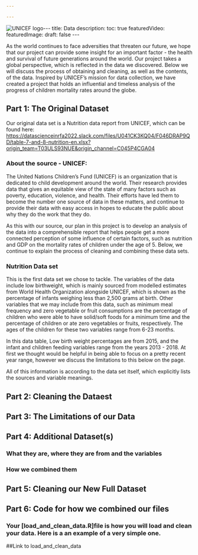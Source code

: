 ```yaml
---

---
```


![UNICEF logo](https://www.google.com/search?q=unicef&client=firefox-b-1-d&source=lnms&tbm=isch&sa=X&ved=2ahUKEwjf4d280b_7AhXbFVkFHbLvBHIQ_AUoAXoECAIQAw&biw=1497&bih=870&dpr=2#imgrc=6Uu40AfFAxVUSM&imgdii=-OMip2IOCIqxwM%20https://www.recordfm.pt/wp-content/uploads/2020/09/Unicef.png)\-\--
title: Data
description:
toc: true
featuredVideo:
featuredImage:
draft: false
\-\--

As the world continues to face adversities that threaten our future, we hope that our project can provide some insight for an important factor - the health and survival of future generations around the world. Our project takes a global perspective, which is reflected in the data we discovered. Below we will discuss the process of obtaining and cleaning, as well as the contents, of the data. Inspired by UNICEF's mission for data collection, we have created a project that holds an influential and timeless analysis of the progress of children mortality rates around the globe.

## Part 1: The Original Dataset

Our original data set is a Nutrition data report from UNICEF, which can be found here: <https://datascienceinrfa2022.slack.com/files/U041CK3KQ04/F046DRAP9QD/table-7-and-8-nutrition-en.xlsx?origin_team=T03ULS93NUE&origin_channel=C045P4CGA04>

### About the source - UNICEF:

The United Nations Children's Fund (UNICEF) is an organization that is dedicated to child development around the world. Their research provides data that gives an equitable view of the state of many factors such as poverty, education, violence, and health. Their efforts have led them to become the number one source of data in these matters, and continue to provide their data with easy access in hopes to educate the public about why they do the work that they do.

As this with our source, our plan in this project is to develop an analysis of the data into a comprehensible report that helps people get a more connected perception of some influence of certain factors, such as nutrition and GDP on the mortality rates of children under the age of 5. Below, we continue to explain the process of cleaning and combining these data sets.

### Nutrition Data set

This is the first data set we chose to tackle. The variables of the data include low birthweight, which is mainly sourced from modelled estimates from World Health Organization alongside UNICEF, which is shown as the percentage of infants weighing less than 2,500 grams at birth. Other variables that we may include from this data, such as minimum meal frequency and zero vegetable or fruit consumptions are the percentage of children who were able to have solid/soft foods for a minimum time and the percentage of children or ate zero vegetables or fruits, respectively. The ages of the children for these two variables range from 6-23 months.

In this data table, Low birth weight percentages are from 2015, and the infant and children feeding variables range from the years 2013 - 2018. At first we thought would be helpful in being able to focus on a pretty recent year range, however we discuss the limitations to this below on the page.

All of this information is according to the data set itself, which explicitly lists the sources and variable meanings.

## Part 2: Cleaning the Dataest

## Part 3: The Limitations of our Data

## Part 4: Additional Dataset(s)

### What they are, where they are from and the variables

### How we combined them

## Part 5: Cleaning our New Full Dataset

## Part 6: Code for how we combined our files

### Your [load_and_clean_data.R]file is how you will load and clean your data. Here is a an example of a very simple one.

##Link to load_and_clean_data
